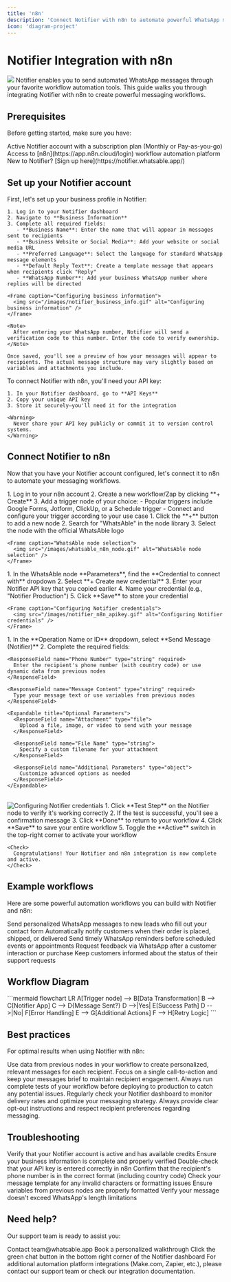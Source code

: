 ```yaml
---
title: 'n8n'
description: 'Connect Notifier with n8n to automate powerful WhatsApp messaging workflows'
icon: 'diagram-project'
---
```


# Notifier Integration with n8n

<Frame caption="Automate your WhatsApp messaging workflows with n8n and Notifier">
  <img src="/images/notifier_n8n_svg.svg" className="rounded-xl" />
</Frame>

<Info>
  Notifier enables you to send automated WhatsApp messages through your favorite workflow automation tools. This guide walks you through integrating Notifier with n8n to create powerful messaging workflows.
</Info>

## Prerequisites

Before getting started, make sure you have:

<CardGroup cols={2}>
  <Card title="Notifier Account" icon="user">
    Active Notifier account with a subscription plan (Monthly or Pay-as-you-go)
  </Card>
  <Card title="n8n Account" icon="user">
    Access to [n8n](https://app.n8n.cloud/login) workflow automation platform
  </Card>
</CardGroup>

<Tip>
  New to Notifier? [Sign up here](https://notifier.whatsable.app/)
</Tip>

## Set up your Notifier account

<Steps>
  <Step title="Configure your business information">
    First, let's set up your business profile in Notifier:
    
    1. Log in to your Notifier dashboard
    2. Navigate to **Business Information**
    3. Complete all required fields:
       - **Business Name**: Enter the name that will appear in messages sent to recipients
       - **Business Website or Social Media**: Add your website or social media URL
       - **Preferred Language**: Select the language for standard WhatsApp message elements
       - **Default Reply Text**: Create a template message that appears when recipients click "Reply"
       - **WhatsApp Number**: Add your business WhatsApp number where replies will be directed

    <Frame caption="Configuring business information">
      <img src="/images/notifier_business_info.gif" alt="Configuring business information" />
    </Frame>

    <Note>
      After entering your WhatsApp number, Notifier will send a verification code to this number. Enter the code to verify ownership.
    </Note>
    
    Once saved, you'll see a preview of how your messages will appear to recipients. The actual message structure may vary slightly based on variables and attachments you include.
    
  </Step>
  
  <Step title="Get your API key">
    To connect Notifier with n8n, you'll need your API key:
    
    1. In your Notifier dashboard, go to **API Keys**
    2. Copy your unique API key
    3. Store it securely—you'll need it for the integration
    
    <Warning>
      Never share your API key publicly or commit it to version control systems.
    </Warning>
  </Step>
</Steps>

## Connect Notifier to n8n

Now that you have your Notifier account configured, let's connect it to n8n to automate your messaging workflows.

<Steps>
  <Step title="Set up your n8n workflow">
    1. Log in to your n8n account
    2. Create a new workflow/Zap by clicking **+ Create**
    3. Add a trigger node of your choice:
       - Popular triggers include Google Forms, Jotform, ClickUp, or a Schedule trigger
       - Connect and configure your trigger according to your use case
  </Step>
  
  <Step title="Add the WhatsAble node">
    1. Click the **+** button to add a new node
    2. Search for "WhatsAble" in the node library
    3. Select the node with the official WhatsAble logo

    <Frame caption="WhatsAble node selection">
      <img src="/images/whatsable_n8n_node.gif" alt="WhatsAble node selection" />
    </Frame>

  </Step>
  
  <Step title="Configure Notifier credentials">
    1. In the WhatsAble node **Parameters**, find the **Credential to connect with** dropdown
    2. Select **+ Create new credential**
    3. Enter your Notifier API key that you copied earlier
    4. Name your credential (e.g., "Notifier Production")
    5. Click **Save** to store your credential

    <Frame caption="Configuring Notifier credentials">
      <img src="/images/notifier_n8n_apikey.gif" alt="Configuring Notifier credentials" />
    </Frame>

  </Step>
  
  <Step title="Configure your message">
    1. In the **Operation Name or ID** dropdown, select **Send Message (Notifier)**
    2. Complete the required fields:
    
    <ResponseField name="Phone Number" type="string" required>
      Enter the recipient's phone number (with country code) or use dynamic data from previous nodes
    </ResponseField>
    
    <ResponseField name="Message Content" type="string" required>
      Type your message text or use variables from previous nodes
    </ResponseField>
    
    <Expandable title="Optional Parameters">
      <ResponseField name="Attachment" type="file">
        Upload a file, image, or video to send with your message
      </ResponseField>
      
      <ResponseField name="File Name" type="string">
        Specify a custom filename for your attachment
      </ResponseField>
      
      <ResponseField name="Additional Parameters" type="object">
        Customize advanced options as needed
      </ResponseField>
    </Expandable>
<br />
    <Frame caption="Configuring message">
      <img src="/images/notfier_n8n_config_msg.gif" alt="Configuring Notifier credentials" />
    </Frame>  
  </Step>
  
  <Step title="Test and activate your workflow">
    1. Click **Test Step** on the Notifier node to verify it's working correctly
    2. If the test is successful, you'll see a confirmation message
    3. Click **Done** to return to your workflow
    4. Click **Save** to save your entire workflow
    5. Toggle the **Active** switch in the top-right corner to activate your workflow

    <Check>
      Congratulations! Your Notifier and n8n integration is now complete and active.
    </Check>
  </Step>
</Steps>

## Example workflows

Here are some powerful automation workflows you can build with Notifier and n8n:

<CardGroup cols={2}>
  <Card title="Lead Nurturing" icon="user-plus">
    Send personalized WhatsApp messages to new leads who fill out your contact form
  </Card>
  <Card title="Order Confirmations" icon="box-check">
    Automatically notify customers when their order is placed, shipped, or delivered
  </Card>
  <Card title="Event Reminders" icon="calendar">
    Send timely WhatsApp reminders before scheduled events or appointments
  </Card>
  <Card title="Customer Feedback" icon="message-dots">
    Request feedback via WhatsApp after a customer interaction or purchase
  </Card>
  <Card title="Support Ticket Updates" icon="ticket">
    Keep customers informed about the status of their support requests
  </Card>
</CardGroup>

## Workflow Diagram

<Frame caption="Sample Notifier n8n Workflow">
  ```mermaid
  flowchart LR
    A[Trigger node] --> B[Data Transformation]
    B --> C[Notifier App]
    C --> D{Message Sent?}
    D -->|Yes| E[Success Path]
    D -->|No| F[Error Handling]
    E --> G[Additional Actions]
    F --> H[Retry Logic]
  ```
</Frame>

## Best practices

For optimal results when using Notifier with n8n:

<AccordionGroup>
  <Accordion title="Personalize your messages" icon="user-check">
    Use data from previous nodes in your workflow to create personalized, relevant messages for each recipient.
  </Accordion>
  
  <Accordion title="Keep messages concise" icon="text-size">
    Focus on a single call-to-action and keep your messages brief to maintain recipient engagement.
  </Accordion>
  
  <Accordion title="Test thoroughly" icon="flask">
    Always run complete tests of your workflow before deploying to production to catch any potential issues.
  </Accordion>
  
  <Accordion title="Monitor performance" icon="chart-line">
    Regularly check your Notifier dashboard to monitor delivery rates and optimize your messaging strategy.
  </Accordion>
  
  <Accordion title="Respect privacy" icon="shield-check">
    Always provide clear opt-out instructions and respect recipient preferences regarding messaging.
  </Accordion>
</AccordionGroup>

## Troubleshooting

<AccordionGroup>
  <Accordion title="Message not being sent?" icon="circle-exclamation">
    <Steps>
      <Step title="Check account status">
        Verify that your Notifier account is active and has available credits
      </Step>
      <Step title="Verify business information">
        Ensure your business information is complete and properly verified
      </Step>
      <Step title="Confirm API key">
        Double-check that your API key is entered correctly in n8n
      </Step>
      <Step title="Validate phone number">
        Confirm that the recipient's phone number is in the correct format (including country code)
      </Step>
    </Steps>
  </Accordion>
  
  <Accordion title="Formatting issues in messages?" icon="text-slash">
    <Steps>
      <Step title="Review template">
        Check your message template for any invalid characters or formatting issues
      </Step>
      <Step title="Variable formatting">
        Ensure variables from previous nodes are properly formatted
      </Step>
      <Step title="Message length">
        Verify your message doesn't exceed WhatsApp's length limitations
      </Step>
    </Steps>
  </Accordion>
</AccordionGroup>

## Need help?

Our support team is ready to assist you:

<CardGroup cols={3}>
  <Card title="Email support" icon="envelope" href="mailto:team@whatsable.app">
    Contact team@whatsable.app
  </Card>
  <Card title="Schedule a demo" icon="calendar" href="https://tidycal.com/axelmeta/notifier-systems-demo">
    Book a personalized walkthrough
  </Card>
  <Card title="Live chat" icon="message-dots" href="">
    Click the green chat button in the bottom right corner of the Notifier dashboard
  </Card>
</CardGroup>

<Info>
  For additional automation platform integrations (Make.com, Zapier, etc.), please contact our support team or check our integration documentation.
</Info>
